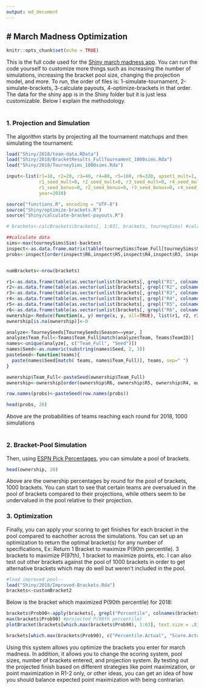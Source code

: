 ```yaml
---
output: md_document
---
```


# March Madness Optimization
---

```r
knitr::opts_chunk$set(echo = TRUE)
```

This is the full code used for the [Shiny march madness app](https://bracketmath.shinyapps.io/ncaa/). You can run the code yourself to customize more things such as increasing the number of simulations, increasing the bracket pool size, changing the projection model, and more. To run, the order of files is: 1-simulate-tournament, 2-simulate-brackets, 3-calculate payouts, 4-optimize-brackets in that order. The data for the shiny app is in the Shiny folder but it is just less customizable. Below I explain the methodology. <br /> <br />

### 1. Projection and Simulation
The algorithm starts by projecting all the tournament matchups and then simulating the tournament:

```r
load("Shiny/2018/team-data.RData")
load("Shiny/2018/BracketResults_FullTournament_1000sims.Rda")
load("Shiny/2018/TourneySims_1000sims.Rda")

input<-list(r1=10, r2=20, r3=40, r4=80, r5=160, r6=320, upset1_mult=1, upset2_mult=1, upset3_mult=1,
            r1_seed_mult=0, r2_seed_mult=0, r3_seed_mult=0, r4_seed_mult=0, r5_seed_mult=0, r6_seed_mult=0,
            r1_seed_bonus=0, r2_seed_bonus=0, r3_seed_bonus=0, r4_seed_bonus=0, r5_seed_bonus=0, r6_seed_bonus=0,
            year=2018)

source("functions.R", encoding = "UTF-8")
source("Shiny/optimize-brackets.R")
source("Shiny/calculate-bracket-payouts.R")

# brackets<-calcBrackets(brackets[, 1:63], brackets, tourneySims) #calculate bracketpayouts/percentiles

##calculate data
sims<-max(tourneySims$Sim)-backtest
inspect<-as.data.frame.matrix(table(tourneySims$Team_Full[tourneySims$Sim<=sims], tourneySims$Round[tourneySims$Sim<=sims])/sims) 
probs<-inspect[order(inspect$R6,inspect$R5,inspect$R4,inspect$R3, inspect$R2,  decreasing = T), ]


numBrackets<-nrow(brackets)

r1<-as.data.frame(table(as.vector(unlist(brackets[, grepl("R1", colnames(brackets))])))/numBrackets);colnames(r1)<-c("Team_Full", "R1")
r2<-as.data.frame(table(as.vector(unlist(brackets[, grepl("R2", colnames(brackets))])))/numBrackets);colnames(r2)<-c("Team_Full", "R2")
r3<-as.data.frame(table(as.vector(unlist(brackets[, grepl("R3", colnames(brackets))])))/numBrackets);colnames(r3)<-c("Team_Full", "R3")
r4<-as.data.frame(table(as.vector(unlist(brackets[, grepl("R4", colnames(brackets))])))/numBrackets);colnames(r4)<-c("Team_Full", "R4")
r5<-as.data.frame(table(as.vector(unlist(brackets[, grepl("R5", colnames(brackets))])))/numBrackets);colnames(r5)<-c("Team_Full", "R5")
r6<-as.data.frame(table(as.vector(unlist(brackets[, grepl("R6", colnames(brackets))])))/numBrackets);colnames(r6)<-c("Team_Full", "R6")
ownership<-Reduce(function(x, y) merge(x, y, all=TRUE), list(r1, r2, r3, r4, r5, r6))
ownership[is.na(ownership)]<-0

analyze<-TourneySeeds[TourneySeeds$Season==year, ]
analyze$Team_Full<-Teams$Team_Full[match(analyze$Team, Teams$TeamID)]
names<-unique(analyze[, c("Team_Full", "Seed")])
names$Seed<-as.numeric(substring(names$Seed, 2, 3))
pasteSeed<-function(teams){
  paste(names$Seed[match( teams, names$Team_Full)], teams, sep=" ")
}

ownership$Team_Full<-pasteSeed(ownership$Team_Full)
ownership<-ownership[order(ownership$R6, ownership$R5, ownership$R4, ownership$R3, ownership$R2, ownership$R1, decreasing = T), ]

row.names(probs)<-pasteSeed(row.names(probs))

```

```r
head(probs, 20)

```

Above are the probabilities of teams reaching each round for 2018, 1000 simulations <br /> <br />


### 2. Bracket-Pool Simulation
Then, using [ESPN Pick Percentages](http://games.espn.com/tournament-challenge-bracket/2018/en/whopickedwhom), you can simulate a pool of brackets.



```r
head(ownership, 20)

```

Above are the ownership percentages by round for the pool of brackets, 1000 brackets. You can start to see that certain teams are overvalued in the pool of brackets compared to their projections, while others seem to be undervalued in the pool relative to their projection.


### 3. Optimization
Finally, you can apply your scoring to get finishes for each bracket in the pool compared to eachother across the simulations. You can set up an optimization to return the optimal bracket(s) for any number of specifications, Ex: Return 1 Bracket to maximize P(90th percentile). 3 brackets to maximize P(97th), 1 bracket to maximize points, etc. I can also test out other brackets against the pool of 1000 brackets in order to get alternative brackets which may do well but weren't included in the pool.

```r
#load improved pool--
load("Shiny/2018/Improved-Brackets.Rda")
brackets<-customBracket2

```

Below is the bracket which maximized P(90th percentile) for 2018:


```r
brackets$Prob90<-apply(brackets[, grepl("Percentile", colnames(brackets)) & !grepl("Actual", colnames(brackets))], 1, function(x) sum(x>.90)/sims)
max(brackets$Prob90) #projected P(90th percentile)
plotBracket(brackets[which.max(brackets$Prob90), 1:63], text.size = .8)

```


```r
brackets[which.max(brackets$Prob90), c("Percentile.Actual", "Score.Actual")]

```

Using this system allows you optimize the brackets you enter for march madness. In addition, it allows you to change the scoring system, pool sizes, number of brackets entered, and projection system. By testing out the projected finish based on different strategies like point maximization, or point maximization in R1-2 only, or other ideas, you can get an idea of how you should balance expected point maximization with being contrarian.




